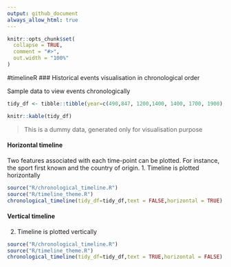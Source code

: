 ```yaml
---
output: github_document
always_allow_html: true      
---
```


```r
knitr::opts_chunk$set(
  collapse = TRUE,
  comment = "#>",
  out.width = "100%"
)
```
#timelineR
### Historical events visualisation in chronological order

Sample data to view events chronologically 
```r

tidy_df <- tibble::tibble(year=c(490,847, 1200,1400, 1400, 1700, 1900), event=c( "Marathon","Long throw", "Swimming","Skating","Golf","Surfing","Basketball" ), person=c("Athens", "Greece", "Britan", "Dutch", "Scotland","Polynesia", "USA" ))

knitr::kable(tidy_df)
```

> This is a dummy data, generated only for visualisation purpose

#### Horizontal timeline 
Two features associated with each time-point can be plotted. For instance, the sport first known and the country of origin. 
1. Timeline is plotted horizontally  


```r
source("R/chronological_timeline.R")
source("R/timeline_theme.R")
chronological_timeline(tidy_df=tidy_df,text = FALSE,horizontal = TRUE)
```

#### Vertical timeline 
2. Timeline is plotted vertically  

```r
source("R/chronological_timeline.R")
source("R/timeline_theme.R")
chronological_timeline(tidy_df=tidy_df,text = TRUE,horizontal = FALSE)
```

